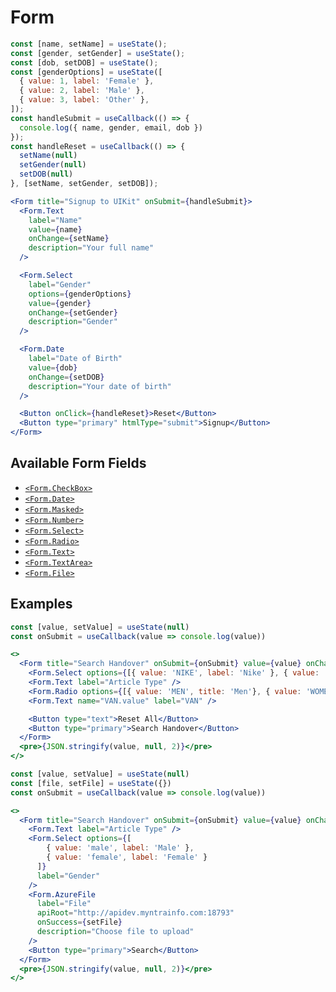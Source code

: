 
# Form

<Documenter component={Form}>

```jsx preview
const [name, setName] = useState();
const [gender, setGender] = useState();
const [dob, setDOB] = useState();
const [genderOptions] = useState([
  { value: 1, label: 'Female' },
  { value: 2, label: 'Male' },
  { value: 3, label: 'Other' },
]);
const handleSubmit = useCallback(() => {
  console.log({ name, gender, email, dob })
});
const handleReset = useCallback(() => {
  setName(null)
  setGender(null)
  setDOB(null)
}, [setName, setGender, setDOB]);

<Form title="Signup to UIKit" onSubmit={handleSubmit}>
  <Form.Text
    label="Name"
    value={name}
    onChange={setName}
    description="Your full name"
  />

  <Form.Select
    label="Gender"
    options={genderOptions}
    value={gender}
    onChange={setGender}
    description="Gender"
  />

  <Form.Date
    label="Date of Birth"
    value={dob}
    onChange={setDOB}
    description="Your date of birth"
  />

  <Button onClick={handleReset}>Reset</Button>
  <Button type="primary" htmlType="submit">Signup</Button>
</Form>
```

</Documenter>

## Available Form Fields

- [`<Form.CheckBox>`](./input-checkbox)
- [`<Form.Date>`](./input-date)
- [`<Form.Masked>`](./input-masked)
- [`<Form.Number>`](./input-number)
- [`<Form.Select>`](./input-select)
- [`<Form.Radio>`](./input-radio)
- [`<Form.Text>`](./input-text)
- [`<Form.TextArea>`](./input-text-area)
- [`<Form.File>`](./input-file)

## Examples

```jsx preview
const [value, setValue] = useState(null)
const onSubmit = useCallback(value => console.log(value))

<>
  <Form title="Search Handover" onSubmit={onSubmit} value={value} onChange={setValue} defaultFieldSize={3}>
    <Form.Select options={[{ value: 'NIKE', label: 'Nike' }, { value: 'PUMA', label: 'Puma' }]} label="Brand"/>
    <Form.Text label="Article Type" />
    <Form.Radio options={[{ value: 'MEN', title: 'Men'}, { value: 'WOMEN', title: 'Women'}]} label="Gender"  />
    <Form.Text name="VAN.value" label="VAN" />

    <Button type="text">Reset All</Button>
    <Button type="primary">Search Handover</Button>
  </Form>
  <pre>{JSON.stringify(value, null, 2)}</pre>
</>
```

```jsx preview
const [value, setValue] = useState(null)
const [file, setFile] = useState({})
const onSubmit = useCallback(value => console.log(value))

<>
  <Form title="Search Handover" onSubmit={onSubmit} value={value} onChange={setValue} defaultFieldSize={4}>
    <Form.Text label="Article Type" />
    <Form.Select options={[
        { value: 'male', label: 'Male' },
        { value: 'female', label: 'Female' }
      ]} 
      label="Gender"
    />
    <Form.AzureFile
      label="File"
      apiRoot="http://apidev.myntrainfo.com:18793"
      onSuccess={setFile}
      description="Choose file to upload"
    />
    <Button type="primary">Search</Button>
  </Form>
  <pre>{JSON.stringify(value, null, 2)}</pre>
</>
```
